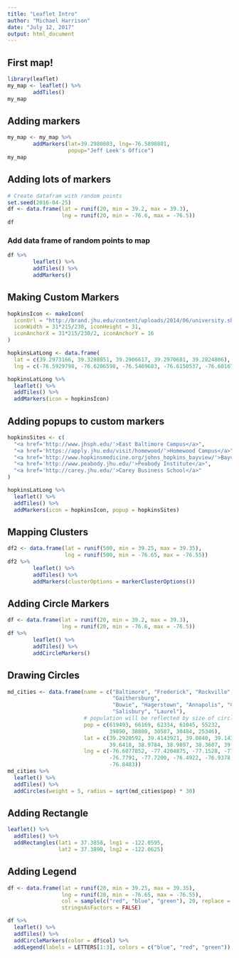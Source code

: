 ```yaml
---
title: "Leaflet Intro"
author: "Michael Harrison"
date: "July 12, 2017"
output: html_document
---
```


## First map!

```r
library(leaflet)
my_map <- leaflet() %>%
        addTiles()
my_map
```

## Adding markers

```r
my_map <- my_map %>%
        addMarkers(lat=39.2980803, lng=-76.5898801,
                   popup="Jeff Leek's Office")
my_map
```


## Adding lots of markers

```r
# Create datafram with random points
set.seed(2016-04-25)
df <- data.frame(lat = runif(20, min = 39.2, max = 39.3),
                 lng = runif(20, min = -76.6, max = -76.5))
df
```

### Add data frame of random points to map
```r
df %>%
        leaflet() %>%
        addTiles() %>%
        addMarkers()
```


## Making Custom Markers

```r
hopkinsIcon <- makeIcon(
  iconUrl = "http://brand.jhu.edu/content/uploads/2014/06/university.shield.small_.blue_.png",
  iconWidth = 31*215/230, iconHeight = 31,
  iconAnchorX = 31*215/230/2, iconAnchorY = 16
)

hopkinsLatLong <- data.frame(
  lat = c(39.2973166, 39.3288851, 39.2906617, 39.2970681, 39.2824806),
  lng = c(-76.5929798, -76.6206598, -76.5469683, -76.6150537, -76.6016766))

hopkinsLatLong %>% 
  leaflet() %>%
  addTiles() %>%
  addMarkers(icon = hopkinsIcon)


```

## Adding popups to custom markers
```r
hopkinsSites <- c(
  "<a href='http://www.jhsph.edu/'>East Baltimore Campus</a>",
  "<a href='https://apply.jhu.edu/visit/homewood/'>Homewood Campus</a>",
  "<a href='http://www.hopkinsmedicine.org/johns_hopkins_bayview/'>Bayview Medical Center</a>",
  "<a href='http://www.peabody.jhu.edu/'>Peabody Institute</a>",
  "<a href='http://carey.jhu.edu/'>Carey Business School</a>"
)

hopkinsLatLong %>% 
  leaflet() %>%
  addTiles() %>%
  addMarkers(icon = hopkinsIcon, popup = hopkinsSites)

```

## Mapping Clusters

```r
df2 <- data.frame(lat = runif(500, min = 39.25, max = 39.35),
                  lng = runif(500, min = -76.65, max = -76.55))
df2 %>% 
        leaflet() %>%
        addTiles() %>%
        addMarkers(clusterOptions = markerClusterOptions())
```

## Adding Circle Markers

```r
df <- data.frame(lat = runif(20, min = 39.2, max = 39.3),
                 lng = runif(20, min = -76.6, max = -76.5))
df %>%
        leaflet() %>%
        addTiles() %>%
        addCircleMarkers()

```

## Drawing Circles

```r
md_cities <- data.frame(name = c("Baltimore", "Frederick", "Rockville",
                                 "Gaithersburg", 
                                 "Bowie", "Hagerstown", "Annapolis", "College Park",
                                 "Salisbury", "Laurel"),
                        # population will be reflected by size of circle
                        pop = c(619493, 66169, 62334, 61045, 55232,
                                39890, 38880, 30587, 30484, 25346),
                        lat = c(39.2920592, 39.4143921, 39.0840, 39.1434, 39.0068,
                                39.6418, 38.9784, 38.9897, 38.3607, 39.0993),
                        lng = c(-76.6077852, -77.4204875, -77.1528, -77.2014,
                                -76.7791, -77.7200, -76.4922, -76.9378, -75.5994,
                                -76.8483))
md_cities %>%
  leaflet() %>%
  addTiles() %>%
  addCircles(weight = 5, radius = sqrt(md_cities$pop) * 30)

```



## Adding Rectangle

```r
leaflet() %>%
  addTiles() %>%
  addRectangles(lat1 = 37.3858, lng1 = -122.0595, 
                lat2 = 37.3890, lng2 = -122.0625)
```

## Adding Legend

```r
df <- data.frame(lat = runif(20, min = 39.25, max = 39.35),
                 lng = runif(20, min = -76.65, max = -76.55),
                 col = sample(c("red", "blue", "green"), 20, replace = TRUE),
                 stringsAsFactors = FALSE)

df %>%
  leaflet() %>%
  addTiles() %>%
  addCircleMarkers(color = df$col) %>%
  addLegend(labels = LETTERS[1:3], colors = c("blue", "red", "green"))
```


